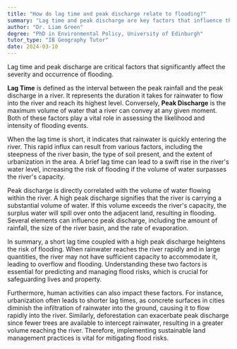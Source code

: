 ```yaml
---
title: "How do lag time and peak discharge relate to flooding?"
summary: "Lag time and peak discharge are key factors that influence the severity and occurrence of flooding."
author: "Dr. Liam Green"
degree: "PhD in Environmental Policy, University of Edinburgh"
tutor_type: "IB Geography Tutor"
date: 2024-03-10
---
```


Lag time and peak discharge are critical factors that significantly affect the severity and occurrence of flooding.

**Lag Time** is defined as the interval between the peak rainfall and the peak discharge in a river. It represents the duration it takes for rainwater to flow into the river and reach its highest level. Conversely, **Peak Discharge** is the maximum volume of water that a river can convey at any given moment. Both of these factors play a vital role in assessing the likelihood and intensity of flooding events.

When the lag time is short, it indicates that rainwater is quickly entering the river. This rapid influx can result from various factors, including the steepness of the river basin, the type of soil present, and the extent of urbanization in the area. A brief lag time can lead to a swift rise in the river's water level, increasing the risk of flooding if the volume of water surpasses the river's capacity.

Peak discharge is directly correlated with the volume of water flowing within the river. A high peak discharge signifies that the river is carrying a substantial volume of water. If this volume exceeds the river's capacity, the surplus water will spill over onto the adjacent land, resulting in flooding. Several elements can influence peak discharge, including the amount of rainfall, the size of the river basin, and the rate of evaporation.

In summary, a short lag time coupled with a high peak discharge heightens the risk of flooding. When rainwater reaches the river rapidly and in large quantities, the river may not have sufficient capacity to accommodate it, leading to overflow and flooding. Understanding these two factors is essential for predicting and managing flood risks, which is crucial for safeguarding lives and property.

Furthermore, human activities can also impact these factors. For instance, urbanization often leads to shorter lag times, as concrete surfaces in cities diminish the infiltration of rainwater into the ground, causing it to flow rapidly into the river. Similarly, deforestation can exacerbate peak discharge since fewer trees are available to intercept rainwater, resulting in a greater volume reaching the river. Therefore, implementing sustainable land management practices is vital for mitigating flood risks.
    